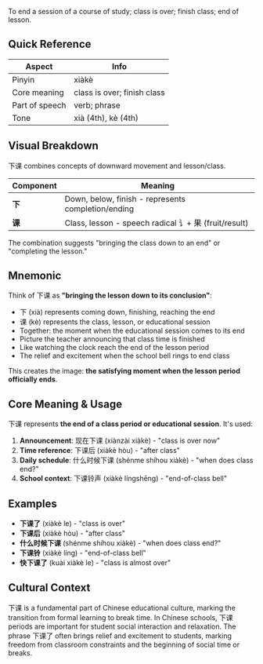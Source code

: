 To end a session of a course of study; class is over; finish class; end of lesson.

## Quick Reference

| Aspect         | Info                              |
| -------------- | --------------------------------- |
| Pinyin         | xiàkè                             |
| Core meaning   | class is over; finish class       |
| Part of speech | verb; phrase                      |
| Tone           | xià (4th), kè (4th)               |

## Visual Breakdown

下课 combines concepts of downward movement and lesson/class.

| Component | Meaning                                                  |
| --------- | -------------------------------------------------------- |
| **下**    | Down, below, finish - represents completion/ending      |
| **课**    | Class, lesson - speech radical 讠+ 果 (fruit/result)    |

The combination suggests "bringing the class down to an end" or "completing the lesson."

## Mnemonic

Think of 下课 as **"bringing the lesson down to its conclusion"**:

- 下 (xià) represents coming down, finishing, reaching the end
- 课 (kè) represents the class, lesson, or educational session
- Together: the moment when the educational session comes to its end
- Picture the teacher announcing that class time is finished
- Like watching the clock reach the end of the lesson period
- The relief and excitement when the school bell rings to end class

This creates the image: **the satisfying moment when the lesson period officially ends**.

## Core Meaning & Usage

下课 represents **the end of a class period or educational session**. It's used:

1. **Announcement**: 现在下课 (xiànzài xiàkè) - "class is over now"
2. **Time reference**: 下课后 (xiàkè hòu) - "after class"
3. **Daily schedule**: 什么时候下课 (shénme shíhou xiàkè) - "when does class end?"
4. **School context**: 下课铃声 (xiàkè língshēng) - "end-of-class bell"

## Examples

- **下课了** (xiàkè le) - "class is over"
- **下课后** (xiàkè hòu) - "after class"
- **什么时候下课** (shénme shíhou xiàkè) - "when does class end?"
- **下课铃** (xiàkè líng) - "end-of-class bell"
- **快下课了** (kuài xiàkè le) - "class is almost over"

## Cultural Context

下课 is a fundamental part of Chinese educational culture, marking the transition from formal learning to break time. In Chinese schools, 下课 periods are important for student social interaction and relaxation. The phrase 下课了 often brings relief and excitement to students, marking freedom from classroom constraints and the beginning of social time or breaks.
